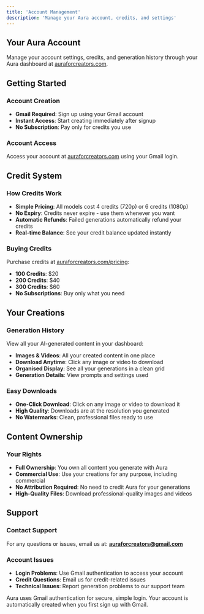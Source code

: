 ```yaml
---
title: 'Account Management'
description: 'Manage your Aura account, credits, and settings'
---
```


## Your Aura Account

Manage your account settings, credits, and generation history through your Aura dashboard at [auraforcreators.com](https://auraforcreators.com).

## Getting Started

### Account Creation
- **Gmail Required**: Sign up using your Gmail account
- **Instant Access**: Start creating immediately after signup
- **No Subscription**: Pay only for credits you use

### Account Access
Access your account at [auraforcreators.com](https://auraforcreators.com) using your Gmail login.

## Credit System

### How Credits Work
- **Simple Pricing**: All models cost 4 credits (720p) or 6 credits (1080p)
- **No Expiry**: Credits never expire - use them whenever you want
- **Automatic Refunds**: Failed generations automatically refund your credits
- **Real-time Balance**: See your credit balance updated instantly

### Buying Credits
Purchase credits at [auraforcreators.com/pricing](https://auraforcreators.com/pricing):
- **100 Credits**: $20
- **200 Credits**: $40  
- **300 Credits**: $60
- **No Subscriptions**: Buy only what you need

## Your Creations

### Generation History
View all your AI-generated content in your dashboard:
- **Images & Videos**: All your created content in one place
- **Download Anytime**: Click any image or video to download
- **Organised Display**: See all your generations in a clean grid
- **Generation Details**: View prompts and settings used

### Easy Downloads
- **One-Click Download**: Click on any image or video to download it
- **High Quality**: Downloads are at the resolution you generated
- **No Watermarks**: Clean, professional files ready to use

## Content Ownership

### Your Rights
- **Full Ownership**: You own all content you generate with Aura
- **Commercial Use**: Use your creations for any purpose, including commercial
- **No Attribution Required**: No need to credit Aura for your generations
- **High-Quality Files**: Download professional-quality images and videos

## Support

### Contact Support
For any questions or issues, email us at: **auraforcreators@gmail.com**

### Account Issues
- **Login Problems**: Use Gmail authentication to access your account
- **Credit Questions**: Email us for credit-related issues
- **Technical Issues**: Report generation problems to our support team

<Note>
Aura uses Gmail authentication for secure, simple login. Your account is automatically created when you first sign up with Gmail.
</Note>
